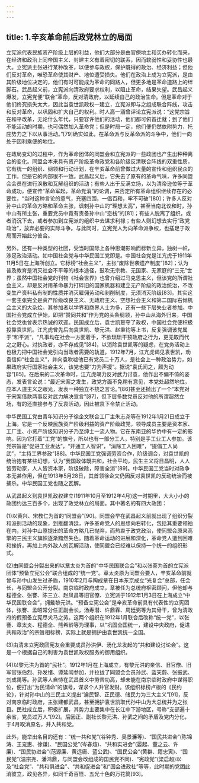 ```yaml
---
---
---
```

title: 1.辛亥革命前后政党林立的局面
---




立宪派代表民族资产阶级上层的利益，他们大部分是由官僚地主和买办转化而来，在经济和政治上同帝国主义、封建主义有着密切的联系，因而软弱性和妥协性也最大。立宪派主张进行某种改革，以便参与政权，保护既得的政治、经济利益；但他们反对革命，唯恐革命使其财产、地位遭受损失。他们在政治上成为立宪派，是由其阶级地位决定的，他们有时可能成为革命的同路人，但更多地是革命道路上的绊脚石。武昌起义前，立宪派向清政府要求权利，以阻止革命，结果失望。武昌起义爆发，立宪党便“联合”革命，反对清政府，以延续自己的政治生命。但是革命对于他们终究损失太大，因此当袁世凯政权一建立，立宪派即与之组成联合阵线，攻击和反对革命，以巩固和扩大自己的权利。时人高一涵曾评论立宪派说：“这党宗旨在和平改革，无论什么年代，只要容许他们的活动，他们都可俯首迁就；到了他们不能活动的时期，也可偶然加入革命党；但是时局一定，他们便仍然依附势力，托庇势力之下以从事活动。”[79]确实如此，在革命派与反革命派的斗争中，他们一向处于因利乘便的地位。

在政局变幻的过程中，作为革命团体的同盟会和立宪派的一些政团也产生出种种离合的变化。同盟会本来具有资产阶级革命政党和各阶级反清联合阵线的双重性质，它有统一的组织、纲领和行动计划，在辛亥革命前曾做过大量的宣传和组织民众的工作。但是它的内部很不一致。武昌起义后，它失去了原有的革命气味，许多同盟会会员在进行涣散和瓦解组织的活动；有些人出于反满立场，以为清帝逊位等于革命成功，便宣传“革命军起，革命党消”的论调，来否定所有革命组织继续存在的必要性，“当时这种言论的意气，充塞四围，一倡百和，牢不可破”[80]；许多人反对孙中山的革命方略和革命主张，讽刺孙中山的“理想太高”，甚至当南北议和时，孙中山有所主张，重要党员中竟有责备孙中山“恋栈”的[81]；有些人脱离了组织，或者消沉下去，或者参加到立宪派的组织中去谋求利禄；有些人则幻想去实行“政党政治”，放弃必要的实际斗争。与此同时，立宪党人为向革命派争权，也插足于政局而开始此分彼合。

另外，还有一种类型的社团，受当时国际上各种思潮影响而标新立异，独树一帜，涉足政治活动。如中国社会党与中华民国工党即是。中国社会党是江亢虎于1911年11月5日在上海所创立。它标榜“社会主义”，主张“废除世袭遗产制度”[82]；认为普及教育是消灭社会不平等的根本途径，鼓吹无宗教、无国家、无家庭的“三无”世界；虽然中国社会党的刊物《社会世界》也曾介绍过马克思主义，但该党的所谓社会主义，却是反对用革命暴力打碎旧的国家机器和建立无产阶级的政治统治，不改变生产资料私有制的性质并消灭雇佣劳动和剥削制度，无须消灭阶级[83]。其实这一套主张完全是资产阶级改良主义、无政府主义、空想社会主义和第二国际右倾机会主义的大杂烩。其参加者以学界和商界人士为多，还有一些下层失业者参加。中国社会党成立伊始，即把“赞同共和”作为党的头条纲领，孙中山从海外归来，中国社会党也曾表示热诚的欢迎。民国成立后，袁世凯篡夺了政权，中国社会党便积极投靠袁世凯。江亢虎曾先后向袁世凯、黎元洪、赵秉钧等上书，反复强调该党属于“和平派”，“凡事均在社会一方面着手，不欲琐琐干预政府之行为，更无取而代之之野心。对执政者，亦不存成见”[84]，以消除袁世凯等的疑虑，在党务活动上也极力把中国社会党引向当政者需要的轨道。1912年7月，江亢虎谒见袁世凯，劝袁信仰“社会主义”，并向袁吹嘘他已有党员二十万人，是社会上一种政治势力，如果政府实行国家社会主义，该党也要“力为声援”。据说“袁氏闻之，颇为动容”[85]。在后来的二次革命时，江亢虎竭力反对武力讨袁，他作出不偏不倚的姿态，发表言论说：“最近宋案之发生，政党方面不免稍有意见，本党处超然地位，应本人道主义之眼光，发表一种独立不挠之言论。”[86]甚至还抛出了一个“本党对于宋案借款两事反对武力解决宣言”[87]，但下层多数党员反对他的所谓超然立场，有的还直接参与了反袁活动，因此被袁下令禁止活动。

中华民国工党由青年知识分子徐企文联合工厂主朱志尧等在1912年1月21日成立于上海。它是一个反映民族资产阶级利益的资产阶级政党，领导成员主要是资本家、工厂主、小资产阶级知识分子乃至绅士一流人物。它在东南亚的华侨中有一定的影响。因为它打着“工党”的旗号，所以也有一部分工人，特别是手工业工人参加。该党宗旨是“促进工业发达”，“开通工人智识”，“消除工人困难”，“提倡工人尚武”，“主持工界参政”[88]。中华民国工党强调劳资合作，阶级调合，对袁世凯的统治抱有某些幻想，认为“我国政体既共和，社会平均，民生主义将日昌明，人人皆劳动家，人人皆资本家，阶级破除，障害全消”[89]。中华民国工党当时对政争本无甚作用，但在1913年5月28日，其首领徐企文仍因反对袁世凯的反动统治而被捕杀。中华民国工党也随之瓦解。

从武昌起义到袁世凯政权建立(1911年10月至1912年4月)这一时期里，大大小小的政团约达三百多个，出现了政党林立的局面。其中著名的有四大政团：

(1)以黄兴、宋教仁为首的“同盟会”[90]。同盟会早在武昌起义前就出现了组织分裂和派别活动的现象，到推翻清廷，许多革命党人的思想向右转化，包括其重要领袖在内，对孙中山原提出的革命方略几已抛弃，而热衷于政党政治，使同盟会原来高擎的三民主义旗帜逐渐黯然失色。随着革命运动的进展和深化，革命党人遭到困难和挫折，再加上内外敌人的瓦解活动，使同盟会已经难以保持一个统一的组织形式。

(2)由同盟会分裂出来的以章太炎为首的“中华民国联合会”和以张謇为首的立宪派团体“预备立宪公会”联合组成的“统一党”。章太炎原为同盟会要人，辛亥革命前就曾与孙中山发生过矛盾，1910年2月与陶成章在日本东京成立“光复会”总部，任会长，与同盟会公开分裂。南京临时政府成立，章被任为总统府枢密顾问，但他却与程德全、张謇、陈三立、赵凤昌等旧官僚、立宪派于1912年1月3日在上海成立“中华民国联合会”，拥戴黎元洪。“预备立宪公会”是辛亥革命前具有代表性的立宪团体，张謇、孟昭常分任正副会长，汤寿潜、许鼎霖、周廷弼等为其骨干，曾为清政府的假预备立宪尽犬马之劳。这两个组织在1912年1月联合后改称“统一党”，以张謇、章太炎、程德全、熊希龄等为理事，以“巩固全国统一，建设中央政府，促进共和政治”的宗旨相标榜，实际上就是拥护由袁世凯统一全国。

(3)由清末立宪政团宪友会重要成员孙洪伊、汤化龙发起的“共和建设讨论会”。这是一个根据自己的利害为袁世凯政权服务的御用组织。

(4)以黎元洪为首的“民社”。1912年1月在上海成立，有黎元洪的亲信、旧官僚、旧军官张伯烈、孙发绪、谭延闿参加，并拉拢了同盟会会员孙武、蓝天蔚、张振武、刘成禺等。孙武等人自恃在武昌首义中劳苦功高，却未能在南京临时政府中谋得职位，便打出“为民请命”的旗号，谋求个人升官发财。该组织标榜卢梭的《民约论》，针对孙中山的三民主义提出“瀹民智、正民德、储民力为三大主义”[91]，反对南京临时政府，主张建都武昌，甚至拥护袁世凯取代孙中山为大总统并为之张目。民社成立后，积极扩展，其势力主要集中在长江中下游地区，号称“支部遍十余省，党员过万人”[92]。后因正、副社长黎元洪、孙武之间的矛盾及党内分化，于4月取消原名，并入共和党。

此外，能举出名目的还有：“统一共和党”(谷钟秀、吴景濂等)、“国民共进会”(陈锦涛、王宠惠、徐谦)、“民国公党”(岑春煊)、“共和实进会”(晏起、董之云、许廉)、“国民协进会”(范源廉、黄远庸、蓝公武)、“国民公会”(黄群、籍忠寅)、“国民党”(温宗尧、潘鸿鼎，与同盟会改组成的国民党不同)、“宪政党”(梁启超)以及“社会党”、“共和俱进会”、“共和促进会”和“国会进政社”等等，此时期的党团此消彼立，政见各异，如同千奇百怪、五光十色的万花筒[93]。